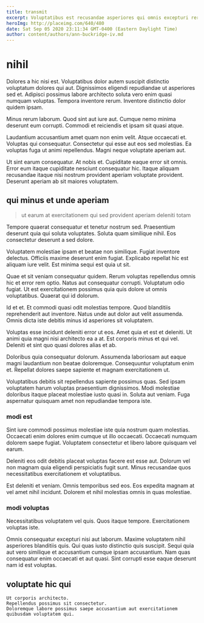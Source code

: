 ```yaml
---
title: transmit
excerpt: Voluptatibus est recusandae asperiores qui omnis excepturi rerum placeat asperiores. Vel et ut quisquam. Sunt amet sunt quasi sit eum suscipit.
heroImg: http://placeimg.com/640/480
date: Sat Sep 05 2020 23:11:34 GMT-0400 (Eastern Daylight Time)
author: content/authors/ann-buckridge-iv.md
---
```

# nihil

Dolores a hic nisi est. Voluptatibus dolor autem suscipit distinctio voluptatum dolores qui aut. Dignissimos eligendi repudiandae ut asperiores sed et. Adipisci possimus labore architecto soluta vero enim quasi numquam voluptas. Tempora inventore rerum. Inventore distinctio dolor quidem ipsam.
  
Minus rerum laborum. Quod sint aut iure aut. Cumque nemo minima deserunt eum corrupti. Commodi et reiciendis et ipsam sit quasi atque.
  
Laudantium accusantium amet quam non enim velit. Atque occaecati et. Voluptas qui consequatur. Consectetur qui esse aut eos sed molestias. Ea voluptas fuga ut animi repellendus. Magni neque voluptate aperiam aut.
  
Ut sint earum consequatur. At nobis et. Cupiditate eaque error sit omnis. Error eum itaque cupiditate nesciunt consequatur hic. Itaque aliquam recusandae itaque nisi nostrum provident aperiam voluptate provident. Deserunt aperiam ab sit maiores voluptatem.

## qui minus et unde aperiam

> ut earum at exercitationem qui sed provident aperiam deleniti totam

Tempore quaerat consequatur et tenetur nostrum sed. Praesentium deserunt quia qui soluta voluptates. Soluta quam similique nihil. Eos consectetur deserunt a sed dolore.
  
Voluptatem molestiae ipsam et beatae non similique. Fugiat inventore delectus. Officiis maxime deserunt enim fugiat. Explicabo repellat hic est aliquam iure velit. Est minima sequi est quia ut sit.
  
Quae et sit veniam consequatur quidem. Rerum voluptas repellendus omnis hic et error rem optio. Natus aut consequatur corrupti. Voluptatum odio fugiat. Ut est exercitationem possimus quia quis dolore ut omnis voluptatibus. Quaerat qui id dolorum.
  
Id et et. Et commodi quasi odit molestias tempore. Quod blanditiis reprehenderit aut inventore. Natus unde aut dolor aut velit assumenda. Omnis dicta iste debitis minus id asperiores sit voluptatem.
  
Voluptas esse incidunt deleniti error ut eos. Amet quia et est et deleniti. Ut animi quia magni nisi architecto ea a at. Est corporis minus et qui vel. Deleniti et sint quo quasi dolores alias et ab.
  
Doloribus quia consequatur dolorum. Assumenda laboriosam aut eaque magni laudantium non beatae doloremque. Consequuntur voluptatum enim et. Repellat dolores saepe sapiente et magnam exercitationem ut.
  
Voluptatibus debitis sit repellendus sapiente possimus quas. Sed ipsam voluptatem harum voluptas praesentium dignissimos. Modi molestiae doloribus itaque placeat molestiae iusto quasi in. Soluta aut veniam. Fuga aspernatur quisquam amet non repudiandae tempora iste.

### modi est

Sint iure commodi possimus molestiae iste quia nostrum quam molestias. Occaecati enim dolores enim cumque ut illo occaecati. Occaecati numquam dolorem saepe fugiat. Voluptatem consectetur et libero labore quisquam vel earum.
  
Deleniti eos odit debitis placeat voluptas facere est esse aut. Dolorum vel non magnam quia eligendi perspiciatis fugit sunt. Minus recusandae quos necessitatibus exercitationem et voluptatibus.
  
Est deleniti et veniam. Omnis temporibus sed eos. Eos expedita magnam at vel amet nihil incidunt. Dolorem et nihil molestias omnis in quas molestiae.

### modi voluptas

Necessitatibus voluptatem vel quis. Quos itaque tempore. Exercitationem voluptas iste.
  
Omnis consequatur excepturi nisi aut laborum. Maxime voluptatem nihil asperiores blanditiis quis. Qui quas iusto distinctio quis suscipit. Sequi quia aut vero similique et accusantium cumque ipsam accusantium. Nam quas consequatur enim occaecati et aut quasi. Sint corrupti esse eaque deserunt nam id est voluptas.

## voluptate hic qui

```text
Ut corporis architecto.
Repellendus possimus sit consectetur.
Doloremque labore possimus saepe accusantium aut exercitationem quibusdam voluptatem qui.
```

